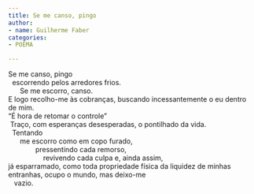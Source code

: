 ```yaml
---
title: Se me canso, pingo
author:
- name: Guilherme Faber
categories:
- POEMA

---
```


| Se me canso, pingo
| 	escorrendo pelos arredores frios.
| 		Se me escorro, canso.
| E logo recolho-me às cobranças, buscando incessantemente o eu dentro de mim.
| “É hora de retomar o controle”
|  Traço, com esperanças desesperadas, o pontilhado da vida.
| 	Tentando
| 		me escorro como em copo furado, 
| 				pressentindo cada remorso, 
| 					revivendo cada culpa e, ainda assim,
| já       esparramado,       como      toda     propriedade   física      da    liquidez     de    minhas   entranhas,      ocupo    o       mundo,     mas      deixo-me                                            
|    vazio.

<a href="https://instagram.com/jabaodrums"><i class="bi bi-instagram"></i></a>
